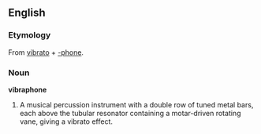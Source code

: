 ==English==
===Etymology===
From [[vibrato]] + [[-phone]].
===Noun===
'''vibraphone'''
#A musical percussion instrument with a double row of tuned metal bars, each above the tubular resonator containing a motar-driven rotating vane, giving a vibrato effect.